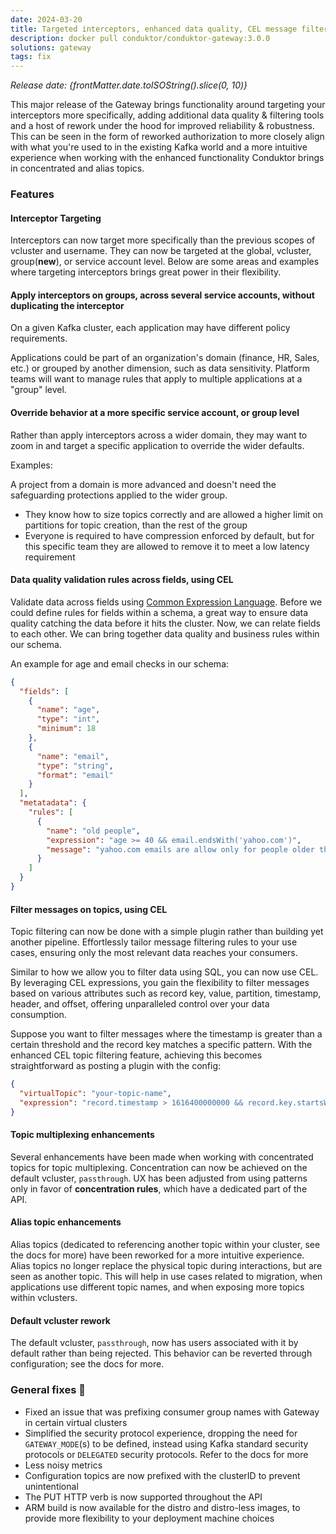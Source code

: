 ```yaml
---
date: 2024-03-20
title: Targeted interceptors, enhanced data quality, CEL message filtering and more! 
description: docker pull conduktor/conduktor-gateway:3.0.0
solutions: gateway
tags: fix
---
```


*Release date: {frontMatter.date.toISOString().slice(0, 10)}*

This major release of the Gateway brings functionality around targeting your interceptors more specifically, adding additional data quality & filtering tools and a host of rework under the hood for improved reliability & robustness. This can be seen in the form of reworked authorization to more closely align with what you're used to in the existing Kafka world and a more intuitive experience when working with the enhanced functionality Conduktor brings in concentrated and alias topics.

### Features

#### Interceptor Targeting

Interceptors can now target more specifically than the previous scopes of vcluster and username. They can now be targeted at the global, vcluster, group(**new**), or service account level. Below are some areas and examples where targeting interceptors brings great power in their flexibility.


#### Apply interceptors on groups, across several service accounts, without duplicating the interceptor

On a given Kafka cluster, each application may have different policy requirements.

Applications could be part of an organization's domain (finance, HR, Sales, etc.) or grouped by another dimension, such as data sensitivity.
Platform teams will want to manage rules that apply to multiple applications at a "group" level.

#### Override behavior at a more specific service account, or group level

Rather than apply interceptors across a wider domain, they may want to zoom in and target a specific application to override the wider defaults.

Examples: 

A project from a domain is more advanced and doesn't need the safeguarding protections applied to the wider group.
* They know how to size topics correctly and are allowed a higher limit on partitions for topic creation, than the rest of the group
* Everyone is required to have compression enforced by default, but for this specific team they are allowed to remove it to meet a low latency requirement

#### Data quality validation rules across fields, using CEL

Validate data across fields using [Common Expression Language](https://github.com/google/cel-spec). Before we could define rules for fields within a schema, a great way to ensure data quality catching the data before it hits the cluster. Now, we can relate fields to each other. We can bring together data quality and business rules within our schema. 

An example for age and email checks in our schema:

```json
{
  "fields": [
    {
      "name": "age",
      "type": "int",
      "minimum": 18
    },
    {
      "name": "email",
      "type": "string",
      "format": "email"
    }
  ],
  "metatadata": {
    "rules": [
      {
        "name": "old people",
        "expression": "age >= 40 && email.endsWith('yahoo.com')",
        "message": "yahoo.com emails are allow only for people older that 40"
      }
    ]
  }
}
```

#### Filter messages on topics, using CEL

Topic filtering can now be done with a simple plugin rather than building yet another pipeline. Effortlessly tailor message filtering rules to your use cases, ensuring only the most relevant data reaches your consumers.

Similar to how we allow you to filter data using SQL, you can now use CEL. 
By leveraging CEL expressions, you gain the flexibility to filter messages based on various attributes such as record key, value, partition, timestamp, header, and offset, offering unparalleled control over your data consumption.

Suppose you want to filter messages where the timestamp is greater than a certain threshold and the record key matches a specific pattern. With the enhanced CEL topic filtering feature, achieving this becomes straightforward as posting a plugin with the config:

```json
{
  "virtualTopic": "your-topic-name",
  "expression": "record.timestamp > 1616400000000 && record.key.startsWith('prefix_')"
}
```

#### Topic multiplexing enhancements

Several enhancements have been made when working with concentrated topics for topic multiplexing.
Concentration can now be achieved on the default vcluster, `passthrough`.
UX has been adjusted from using patterns only in favor of **concentration rules**, which have a dedicated part of the API.

#### Alias topic enhancements

Alias topics (dedicated to referencing another topic within your cluster, see the docs for more) have been reworked for a more intuitive experience.
Alias topics no longer replace the physical topic during interactions, but are seen as another topic.
This will help in use cases related to migration, when applications use different topic names, and when exposing more topics within vclusters.

#### Default vcluster rework

The default vcluster, `passthrough`, now has users associated with it by default rather than being rejected. This behavior can be reverted through configuration; see the docs for more.

### General fixes 🔨

* Fixed an issue that was prefixing consumer group names with Gateway in certain virtual clusters
* Simplified the security protocol experience, dropping the need for `GATEWAY_MODE`(s) to be defined, instead using Kafka standard security protocols or `DELEGATED` security protocols. Refer to the docs for more
* Less noisy metrics
* Configuration topics are now prefixed with the clusterID to prevent unintentional
* The PUT HTTP verb is now supported throughout the API
* ARM build is now available for the distro and distro-less images, to provide more flexibility to your deployment machine choices

